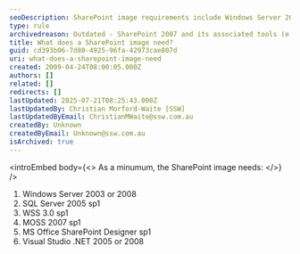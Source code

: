 ```yaml
---
seoDescription: SharePoint image requirements include Windows Server 2003 or 2008, SQL Server 2005 sp1, WSS 3.0 sp1, MOSS 2007 sp1, MS Office SharePoint Designer sp1, and Visual Studio .NET 2005 or 2008.
type: rule
archivedreason: Outdated - SharePoint 2007 and its associated tools (e.g., WSS 3.0, MOSS 2007) are deprecated and no longer relevant. See https://www.ssw.com.au/rules/rules-to-better-sharepoint/
title: What does a SharePoint image need?
guid: cd393b06-7d80-4925-96fa-42973cae807d
uri: what-does-a-sharepoint-image-need
created: 2009-04-24T08:00:05.000Z
authors: []
related: []
redirects: []
lastUpdated: 2025-07-21T08:25:43.000Z
lastUpdatedBy: Christian Morford-Waite [SSW]
lastUpdatedByEmail: ChristianMWaite@ssw.com.au
createdBy: Unknown
createdByEmail: Unknown@ssw.com.au
isArchived: true
---
```


<introEmbed
  body={<>
As a minumum, the SharePoint image needs:
  </>}
/>
1. Windows Server 2003 or 2008
2. SQL Server 2005 sp1
3. WSS 3.0 sp1
4. MOSS 2007 sp1
5. MS Office SharePoint Designer sp1
6. Visual Studio .NET 2005 or 2008
